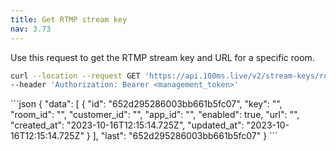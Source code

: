 ```yaml
---
title: Get RTMP stream key
nav: 3.73
---
```


Use this request to get the RTMP stream key and URL for a specific room.

<GetRequest title="https://api.100ms.live/v2/stream-keys/room/<room_id>" />
<Request id="req-0">

```bash
curl --location --request GET 'https://api.100ms.live/v2/stream-keys/room/<room_id>' \
--header 'Authorization: Bearer <management_token>'
```
</Request>

<ResponseBox id="res-0" status="200 OK">
```json
{
    "data": [
        {
            "id": "652d295286003bb661b5fc07",
            "key": "<stream_key>",
            "room_id": "<room_id>",
            "customer_id": "<customer_id>",
            "app_id": "<app_id>",
            "enabled": true,
            "url": "<rtmp_url>",
            "created_at": "2023-10-16T12:15:14.725Z",
            "updated_at": "2023-10-16T12:15:14.725Z"
        }
    ],
    "last": "652d295286003bb661b5fc07"
}
```
</ResponseBox>